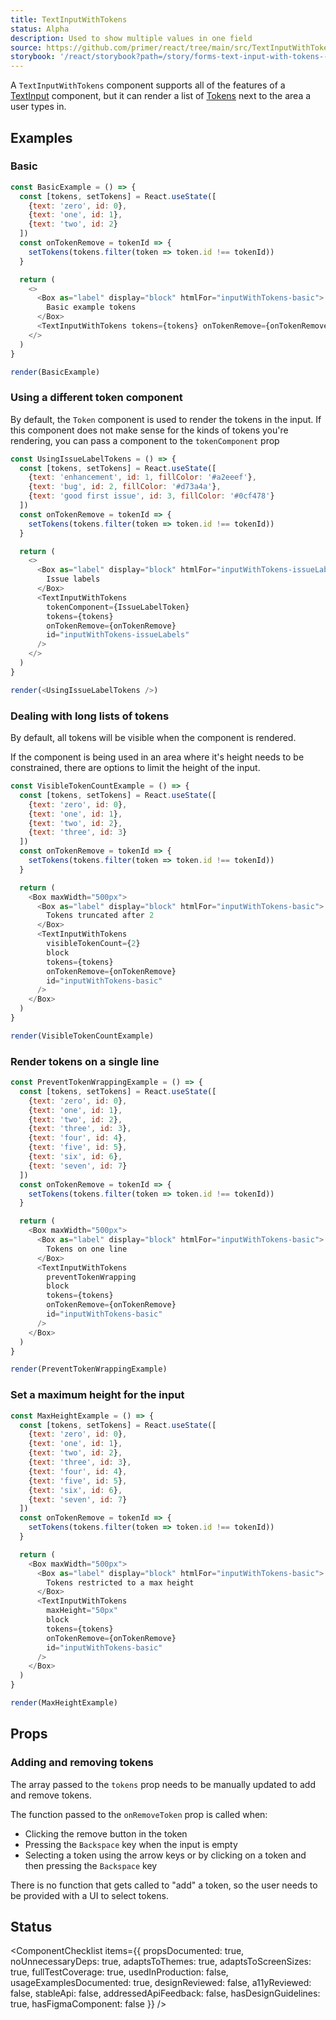 ```yaml
---
title: TextInputWithTokens
status: Alpha
description: Used to show multiple values in one field
source: https://github.com/primer/react/tree/main/src/TextInputWithTokens.tsx
storybook: '/react/storybook?path=/story/forms-text-input-with-tokens--default'
---
```



A `TextInputWithTokens` component supports all of the features of a [TextInput](/TextInput) component, but it can render a list of [Tokens](/Token) next to the area a user types in.

## Examples

### Basic

```javascript live noinline
const BasicExample = () => {
  const [tokens, setTokens] = React.useState([
    {text: 'zero', id: 0},
    {text: 'one', id: 1},
    {text: 'two', id: 2}
  ])
  const onTokenRemove = tokenId => {
    setTokens(tokens.filter(token => token.id !== tokenId))
  }

  return (
    <>
      <Box as="label" display="block" htmlFor="inputWithTokens-basic">
        Basic example tokens
      </Box>
      <TextInputWithTokens tokens={tokens} onTokenRemove={onTokenRemove} id="inputWithTokens-basic" />
    </>
  )
}

render(BasicExample)
```

### Using a different token component

By default, the `Token` component is used to render the tokens in the input. If this component does not make sense for the kinds of tokens you're rendering, you can pass a component to the `tokenComponent` prop

```javascript live noinline
const UsingIssueLabelTokens = () => {
  const [tokens, setTokens] = React.useState([
    {text: 'enhancement', id: 1, fillColor: '#a2eeef'},
    {text: 'bug', id: 2, fillColor: '#d73a4a'},
    {text: 'good first issue', id: 3, fillColor: '#0cf478'}
  ])
  const onTokenRemove = tokenId => {
    setTokens(tokens.filter(token => token.id !== tokenId))
  }

  return (
    <>
      <Box as="label" display="block" htmlFor="inputWithTokens-issueLabels">
        Issue labels
      </Box>
      <TextInputWithTokens
        tokenComponent={IssueLabelToken}
        tokens={tokens}
        onTokenRemove={onTokenRemove}
        id="inputWithTokens-issueLabels"
      />
    </>
  )
}

render(<UsingIssueLabelTokens />)
```

### Dealing with long lists of tokens

By default, all tokens will be visible when the component is rendered.

If the component is being used in an area where it's height needs to be constrained, there are options to limit the height of the input.

```javascript live noinline
const VisibleTokenCountExample = () => {
  const [tokens, setTokens] = React.useState([
    {text: 'zero', id: 0},
    {text: 'one', id: 1},
    {text: 'two', id: 2},
    {text: 'three', id: 3}
  ])
  const onTokenRemove = tokenId => {
    setTokens(tokens.filter(token => token.id !== tokenId))
  }

  return (
    <Box maxWidth="500px">
      <Box as="label" display="block" htmlFor="inputWithTokens-basic">
        Tokens truncated after 2
      </Box>
      <TextInputWithTokens
        visibleTokenCount={2}
        block
        tokens={tokens}
        onTokenRemove={onTokenRemove}
        id="inputWithTokens-basic"
      />
    </Box>
  )
}

render(VisibleTokenCountExample)
```

### Render tokens on a single line

```javascript live noinline
const PreventTokenWrappingExample = () => {
  const [tokens, setTokens] = React.useState([
    {text: 'zero', id: 0},
    {text: 'one', id: 1},
    {text: 'two', id: 2},
    {text: 'three', id: 3},
    {text: 'four', id: 4},
    {text: 'five', id: 5},
    {text: 'six', id: 6},
    {text: 'seven', id: 7}
  ])
  const onTokenRemove = tokenId => {
    setTokens(tokens.filter(token => token.id !== tokenId))
  }

  return (
    <Box maxWidth="500px">
      <Box as="label" display="block" htmlFor="inputWithTokens-basic">
        Tokens on one line
      </Box>
      <TextInputWithTokens
        preventTokenWrapping
        block
        tokens={tokens}
        onTokenRemove={onTokenRemove}
        id="inputWithTokens-basic"
      />
    </Box>
  )
}

render(PreventTokenWrappingExample)
```

### Set a maximum height for the input

```javascript live noinline
const MaxHeightExample = () => {
  const [tokens, setTokens] = React.useState([
    {text: 'zero', id: 0},
    {text: 'one', id: 1},
    {text: 'two', id: 2},
    {text: 'three', id: 3},
    {text: 'four', id: 4},
    {text: 'five', id: 5},
    {text: 'six', id: 6},
    {text: 'seven', id: 7}
  ])
  const onTokenRemove = tokenId => {
    setTokens(tokens.filter(token => token.id !== tokenId))
  }

  return (
    <Box maxWidth="500px">
      <Box as="label" display="block" htmlFor="inputWithTokens-basic">
        Tokens restricted to a max height
      </Box>
      <TextInputWithTokens
        maxHeight="50px"
        block
        tokens={tokens}
        onTokenRemove={onTokenRemove}
        id="inputWithTokens-basic"
      />
    </Box>
  )
}

render(MaxHeightExample)
```

## Props

<PropsTable>
  <PropsTable.Row required name="tokens" type="TokenProps[]" description="The array of tokens to render" />
  <PropsTable.Row
    required
    name="onTokenRemove"
    type="(tokenId: string|number) => void"
    description="The function that gets called when a token is removed"
  />
  <PropsTable.Row
    name="tokenComponent"
    type="React.ComponentType<any>"
    defaultValue="Token"
    description="The component used to render each token"
  />
  <PropsTable.Row
    name="maxHeight"
    type="React.CSSProperties['maxHeight']"
    description="The maximum height of the component. If the content in the input exceeds this height, it will scroll vertically"
  />
  <PropsTable.Row
    name="preventTokenWrapping"
    type="boolean"
    defaultValue="false"
    description="Whether tokens should render inline horizontally. By default, tokens wrap to new lines"
  />
  <PropsTable.Row name="size" type="TokenSizeKeys" defaultValue="extralarge" description="The size of the tokens" />
  <PropsTable.Row
    name="hideTokenRemoveButtons"
    type="boolean"
    defaultValue="false"
    description="Whether the remove buttons should be rendered in the tokens"
  />
  <PropsTable.Row
    name="visibleTokenCount"
    type="number"
    description="The number of tokens to display before truncating"
  />
</PropsTable>

### Adding and removing tokens

The array passed to the `tokens` prop needs to be manually updated to add and remove tokens.

The function passed to the `onRemoveToken` prop is called when:

- Clicking the remove button in the token
- Pressing the `Backspace` key when the input is empty
- Selecting a token using the arrow keys or by clicking on a token and then pressing the `Backspace` key

There is no function that gets called to "add" a token, so the user needs to be provided with a UI to select tokens.

## Status

<ComponentChecklist
  items={{
    propsDocumented: true,
    noUnnecessaryDeps: true,
    adaptsToThemes: true,
    adaptsToScreenSizes: true,
    fullTestCoverage: true,
    usedInProduction: false,
    usageExamplesDocumented: true,
    designReviewed: false,
    a11yReviewed: false,
    stableApi: false,
    addressedApiFeedback: false,
    hasDesignGuidelines: true,
    hasFigmaComponent: false
  }}
/>
